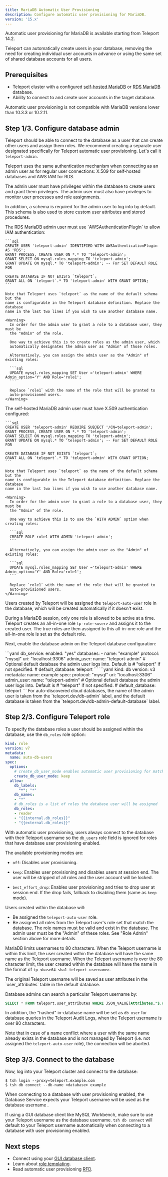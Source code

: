 ```yaml
---
title: MariaDB Automatic User Provisioning 
description: Configure automatic user provisioning for MariaDB.
version: '15.x'
---
```


<Accordion title="Version warning">
  Automatic user provisioning for MariaDB is available starting from Teleport
  14.2.
</Accordion>

Teleport can automatically create users in your database, removing the need for
creating individual user accounts in advance or using the same set of shared
database accounts for all users.

## Prerequisites

- Teleport cluster with a configured [self-hosted MariaDB](/database-access/guides/mysql-self-hosted)
  or [RDS MariaDB](/database-access/guides/rds) database.
- Ability to connect to and create user accounts in the target database.

<Note>
  Automatic user provisioning is not compatible with MariaDB versions lower than
  10.3.3 or 10.2.11.
</Note>

## Step 1/3. Configure database admin

Teleport should be able to connect to the database as a user that can create
other users and assign them roles. We recommend creating a separate user
designated specifically for Teleport automatic user provisioning. Let's call it
`teleport-admin`.

Teleport uses the same authentication mechanism when connecting as an admin
user as for regular user connections: X.509 for self-hosted databases and AWS
IAM for RDS.

The admin user must have privileges within the database to create users and
grant them privileges. The admin user must also have privileges to monitor user
processes and role assignments.

In addition, a schema is required for the admin user to log into by default.
This schema is also used to store custom user attributes and stored procedures.

<Tabs>
  <Tab title="RDS MariaDB">
    The RDS MariaDB admin user must use `AWSAuthenticationPlugin` to allow IAM
    authentication:

    ```sql
    CREATE USER 'teleport-admin' IDENTIFIED WITH AWSAuthenticationPlugin AS 'RDS';
    GRANT PROCESS, CREATE USER ON *.* TO 'teleport-admin';
    GRANT SELECT ON mysql.roles_mapping TO 'teleport-admin';
    GRANT UPDATE ON mysql.* TO 'teleport-admin'; -- For SET DEFAULT ROLE FOR

    CREATE DATABASE IF NOT EXISTS `teleport`;
    GRANT ALL ON `teleport`.* TO 'teleport-admin' WITH GRANT OPTION;
    ```

    Note that Teleport uses `teleport` as the name of the default schema but the
    name is configurable in the Teleport database definition. Replace the database
    name in the last two lines if you wish to use another database name.

    <Warning>
      In order for the admin user to grant a role to a database user, they must be
      the "Admin" of the role.

      One way to achieve this is to create roles as the admin user, which
      automatically designates the admin user as "Admin" of those roles.

      Alternatively, you can assign the admin user as the "Admin" of existing roles:

      ```sql
      UPDATE mysql.roles_mapping SET User ='teleport-admin' WHERE Admin_option='Y' AND Role='role1';
      ```

      Replace `role1` with the name of the role that will be granted to
      auto-provisioned users.
    </Warning>
  </Tab>

  <Tab title="Self-hosted MariaDB">
    The self-hosted MariaDB admin user must have X.509 authentication configured:

    ```sql
    CREATE USER 'teleport-admin' REQUIRE SUBJECT '/CN=teleport-admin';
    GRANT PROCESS, CREATE USER ON *.* TO 'teleport-admin';
    GRANT SELECT ON mysql.roles_mapping TO 'teleport-admin';
    GRANT UPDATE ON mysql.* TO 'teleport-admin'; -- For SET DEFAULT ROLE FOR

    CREATE DATABASE IF NOT EXISTS `teleport`;
    GRANT ALL ON `teleport`.* TO 'teleport-admin' WITH GRANT OPTION;
    ```

    Note that Teleport uses `teleport` as the name of the default schema but the
    name is configurable in the Teleport database definition. Replace the database
    name in the last two lines if you wish to use another database name.

    <Warning>
      In order for the admin user to grant a role to a database user, they must be
      the "Admin" of the role.

      One way to achieve this is to use the `WITH ADMIN` option when creating roles:

      ```sql
      CREATE ROLE role1 WITH ADMIN 'teleport-admin';
      ```

      Alternatively, you can assign the admin user as the "Admin" of existing roles:

      ```sql
      UPDATE mysql.roles_mapping SET User ='teleport-admin' WHERE Admin_option='Y' AND Role='role1';
      ```

      Replace `role1` with the name of the role that will be granted to
      auto-provisioned users.
    </Warning>
  </Tab>
</Tabs>

Users created by Teleport will be assigned the `teleport-auto-user` role in the
database, which will be created automatically if it doesn't exist.

During a MariaDB session, only one role is allowed to be active at a time.
Teleport creates an all-in-one role `tp-role-<user>` and assigns it to the
created user. The true roles are then assigned to this all-in-one role and the
all-in-one role is set as the default role.

Next, enable the database admin on the Teleport database configuration:

<Tabs>
  <Tab title="Static config">
    ```yaml
    db_service:
      enabled: "yes"
      databases:
      - name: "example"
        protocol: "mysql"
        uri: "localhost:3306"
        admin_user:
          name: "teleport-admin"
          # Optional default database the admin user logs into. Default is
          # "teleport" if not specified.
          # default_database: teleport
    ```
  </Tab>

  <Tab title="Dynamic resource">
    ```yaml
    kind: db
    version: v3
    metadata:
      name: example
    spec:
      protocol: "mysql"
      uri: "localhost:3306"
      admin_user:
        name: "teleport-admin"
        # Optional default database the admin user logs into. Default is
        # "teleport" if not specified.
        # default_database: teleport
    ```
  </Tab>
</Tabs>

<Tip>
  For auto-discovered cloud databases, the name of the admin user is taken from
  the `teleport.dev/db-admin` label, and the default database is taken from the
  `teleport.dev/db-admin-default-database` label.
</Tip>

## Step 2/3. Configure Teleport role

To specify the database roles a user should be assigned within the database,
use the `db_roles` role option:

```yaml
kind: role
version: v7
metadata:
  name: auto-db-users
spec:
  options:
    # create_db_user_mode enables automatic user provisioning for matching databases
    create_db_user_mode: keep
  allow:
    db_labels:
      "*": "*"
    db_names:
    - "*"
    # db_roles is a list of roles the database user will be assigned
    db_roles:
    - reader
    - "{{internal.db_roles}}"
    - "{{external.db_roles}}"
```

With automatic user provisioning, users always connect to the database with
their Teleport username so the `db_users` role field is ignored for roles
that have database user provisioning enabled.

The available provisioning modes are:

- `off`: Disables user provisioning.

- `keep`: Enables user provisioning and disables users at session end. The user
  will be stripped of all roles and the user account will be locked.

- `best_effort_drop`: Enables user provisioning and tries to drop user
  at session end. If the drop fails, fallback to disabling them (same as `keep`
  mode).

Users created within the database will:

- Be assigned the `teleport-auto-user` role.
- Be assigned all roles from the Teleport user's role set that match the database.
  The role names must be valid and exist in the database. The admin user must
  be the "Admin" of these roles. See "Role Admin" section above for more
  details.

MariaDB limits usernames to 80 characters. When the Teleport
username is within this limit, the user created within the database will have
the same name as the Teleport username. When the Teleport username is over the
80 character limit, the user created within the database will have the
name in the format of `tp-<base64-sha1-teleport-username>`.

<Accordion title="Tracking the name mapping">
  The original Teleport username will be saved as user attributes in the
  `user_attributes` table in the default database.

  Database admins can search a particular Teleport username by:

  ```sql
  SELECT * FROM teleport.user_attributes WHERE JSON_VALUE(Attributes,"$.user") = "teleport-user-name";
  ```

  In addition, the "hashed" in-database name will be set as `db_user` for
  database queries in the Teleport Audit Logs, when the Teleport username is over
  80 characters.
</Accordion>

Note that in case of a name conflict where a user with the same name already
exists in the database and is not managed by Teleport (i.e. not assigned the
`teleport-auto-user` role), the connection will be aborted.

## Step 3/3. Connect to the database

Now, log into your Teleport cluster and connect to the database:

```code
$ tsh login --proxy=teleport.example.com
$ tsh db connect --db-name <database> example
```

<Note>
  When connecting to a database with user provisioning enabled, the Database
  Service expects your Teleport username will be used as the database username .

  If using a GUI database client like MySQL Workbench, make sure to use your Teleport
  username as the database username. `tsh db connect` will default to your
  Teleport username automatically when connecting to a database with user
  provisioning enabled.
</Note>

## Next steps

- Connect using your [GUI database client](/connect-your-client/gui-clients).
- Learn about [role templating](/access-controls/guides/role-templates#interpolation-rules).
- Read automatic user provisioning [RFD](https://github.com/gravitational/teleport/blob/master/rfd/0113-automatic-database-users.md).
